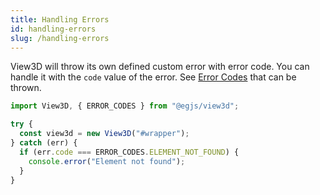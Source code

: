 ```yaml
---
title: Handling Errors
id: handling-errors
slug: /handling-errors
---
```


View3D will throw its own defined custom error with error code.
You can handle it with the `code` value of the error.
See [Error Codes](/docs/api/ERROR_CODES) that can be thrown.

```ts
import View3D, { ERROR_CODES } from "@egjs/view3d";

try {
  const view3d = new View3D("#wrapper");
} catch (err) {
  if (err.code === ERROR_CODES.ELEMENT_NOT_FOUND) {
    console.error("Element not found");
  }
}
```
